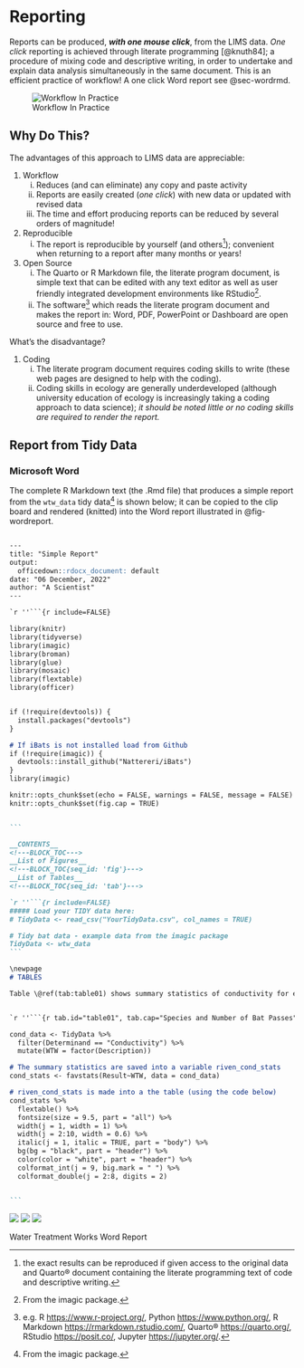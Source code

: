 # Reporting



Reports can be produced, ***with one mouse click***, from the LIMS data. _One click_ reporting is achieved through literate programming [@knuth84]; a procedure of mixing code and descriptive writing, in order to undertake and explain data analysis simultaneously in the same document. This is an efficient practice of workflow! A one click Word report see @sec-wordrmd.


![Workflow In Practice](images/workflow.png)

## Why Do This?

The advantages of this approach to LIMS data are appreciable:

1. Workflow
    i) Reduces (and can eliminate) any copy and paste activity
    ii) Reports are easily created (_one click_) with new data or updated with revised data 
    iii) The time and effort producing reports can be reduced by several orders of magnitude! 
2. Reproducible
    i) The report is reproducible by yourself (and others[^2]); convenient when returning to a report after many months or years!  
3. Open Source
    i) The Quarto or R Markdown file, the literate program document, is simple text that can be edited with any text editor as well as user friendly integrated development environments like RStudio[^4].  
    ii) The software[^3] which reads the literate program document and makes the report in: Word, PDF, PowerPoint or Dashboard are open source and free to use. 

[^2]: the exact results can be reproduced if given access to the original data and Quarto® document containing the literate programming text of code and descriptive writing.

[^3]: e.g. R <https://www.r-project.org/>, Python <https://www.python.org/>, R Markdown <https://rmarkdown.rstudio.com/>, Quarto® <https://quarto.org/>, RStudio <https://posit.co/>, Jupyter <https://jupyter.org/>.


[^4]: RStudio is now known as Posit <https://posit.co/>; and now embraces R and Python.  

What's the disadvantage?

1. Coding
    i)  The literate program document requires coding skills to write (these web pages are designed to help with the coding).
    ii) Coding skills in ecology are generally underdeveloped (although university education of ecology is increasingly taking a coding approach to data science); _it should be noted little or no coding skills are required to render the report._


## Report from Tidy Data

###  Microsoft Word {#sec-wordrmd}

The complete R Markdown text (the .Rmd file) that produces a simple report from the `wtw_data` tidy data[^4] is shown below; it can be copied to the clip board and rendered (knitted) into the Word report illustrated in @fig-wordreport.


[^4]: From the imagic package.


````markdown

---
title: "Simple Report"
output: 
  officedown::rdocx_document: default
date: "06 December, 2022"
author: "A Scientist"
---

`r ''```{r include=FALSE}

library(knitr)
library(tidyverse)
library(imagic)
library(broman)
library(glue)
library(mosaic)
library(flextable)
library(officer)


if (!require(devtools)) {
  install.packages("devtools")
}

# If iBats is not installed load from Github
if (!require(imagic)) {
  devtools::install_github("Nattereri/iBats")
}
library(imagic)

knitr::opts_chunk$set(echo = FALSE, warnings = FALSE, message = FALSE)
knitr::opts_chunk$set(fig.cap = TRUE)


```

__CONTENTS__
<!---BLOCK_TOC--->
__List of Figures__
<!---BLOCK_TOC{seq_id: 'fig'}--->
__List of Tables__
<!---BLOCK_TOC{seq_id: 'tab'}--->

`r ''```{r include=FALSE}
##### Load your TIDY data here:
# TidyData <- read_csv("YourTidyData.csv", col_names = TRUE)

# Tidy bat data - example data from the imagic package
TidyData <- wtw_data
```

\newpage
# TABLES

Table \@ref(tab:table01) shows summary statistics of conductivity for each Water Treatment Works (WTW) in the `wtw_data` data from the _imagic_ package.


`r ''```{r tab.id="table01", tab.cap="Species and Number of Bat Passes"}

cond_data <- TidyData %>% 
  filter(Determinand == "Conductivity") %>% 
  mutate(WTW = factor(Description))

# The summary statistics are saved into a variable riven_cond_stats 
cond_stats <- favstats(Result~WTW, data = cond_data)

# riven_cond_stats is made into a the table (using the code below)
cond_stats %>%  
  flextable() %>%
  fontsize(size = 9.5, part = "all") %>% 
  width(j = 1, width = 1) %>%
  width(j = 2:10, width = 0.6) %>%
  italic(j = 1, italic = TRUE, part = "body") %>%
  bg(bg = "black", part = "header") %>%
  color(color = "white", part = "header") %>% 
  colformat_int(j = 9, big.mark = " ") %>% 
  colformat_double(j = 2:8, digits = 2)


```

````

::: {#fig-wordreport layout-ncol=1}

![](images/page1.png)
![](images/page2.png)
![](images/page3.png)

Water Treatment Works Word Report
:::
